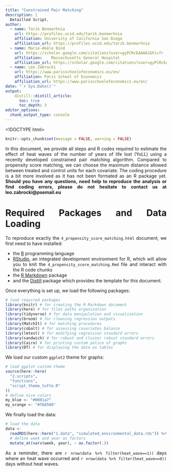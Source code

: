 ```yaml
---
title: "Constrained Pair Matching"
description: |
  Detailled Script.
author:
  - name: Tarik Benmarhnia 
    url: https://profiles.ucsd.edu/tarik.benmarhnia
    affiliation: University of California San Diego
    affiliation_url: https://profiles.ucsd.edu/tarik.benmarhnia
  - name: Marie-Abèle Bind 
    url: https://scholar.google.com/citations?user=gyPCRcEAAAAJ&hl=fr
    affiliation: 	Massachusetts General Hospital
    affiliation_url: https://scholar.google.com/citations?user=gyPCRcEAAAAJ&hl=fr
  - name: Léo Zabrocki 
    url: https://www.parisschoolofeconomics.eu/en/
    affiliation: Paris School of Economics
    affiliation_url: https://www.parisschoolofeconomics.eu/en/
date: "`r Sys.Date()`"
output: 
    distill::distill_article:
      toc: true
      toc_depth: 3
editor_options: 
  chunk_output_type: console
---
```


<!DOCTYPE html>

```r
knitr::opts_chunk$set(message = FALSE, warning = FALSE)
```

<style>
body {
text-align: justify}
</style>

In this document, we provide all steps and R codes required to estimate the effect of heat waves of the number of years of life lost (YoLL) using a recently developed constrained pair matching algorithm. Compared to propensity score matching, we can choose the maximum distance allowed between treated and control units for each covariate. The coding procedure is a bit more involved as it has not been formated as an R package yet. **Should you have any questions, need help to reproduce the analysis or find coding errors, please do not hesitate to contact us at leo.zabrocki@psemail.eu**

# Required Packages and Data Loading

To reproduce exactly the `4_propensity_score_matching.html` document, we first need to have installed:

* the [R](https://www.r-project.org/) programming language 
* [RStudio](https://rstudio.com/), an integrated development environment for R, which will allow you to knit the `4_propensity_score_matching.Rmd` file and interact with the R code chunks
* the [R Markdown](https://rmarkdown.rstudio.com/) package
* and the [Distill](https://rstudio.github.io/distill/) package which provides the template for this document. 

Once everything is set up, we load the following packages:

```r
# load required packages
library(knitr) # for creating the R Markdown document
library(here) # for files paths organization
library(tidyverse) # for data manipulation and visualization
library(broom) # for cleaning regression outputs
library(MatchIt) # for matching procedures
library(cobalt) # for assessing covariates balance
library(lmtest) # for modifying regression standard errors
library(sandwich) # for robust and cluster robust standard errors
library(Cairo) # for printing custom police of graphs
library(DT) # for displaying the data as tables
```

We load our custom `ggplot2` theme for graphs:

```r
# load ggplot custom theme
source(here::here(
  "2.scripts",
  "functions",
  "script_theme_tufte.R"
))
# define nice colors
my_blue <- "#0081a7"
my_orange <- "#fb8500"
```

We finally load the data:

```r
# load the data
data <-
  readRDS(here::here("1.data", "simulated_environmental_data.rds")) %>%
  # define week and year as factors
  mutate_at(vars(week, year), ~ as.factor(.))
```

As a reminder, there are `r nrow(data %>% filter(heat_wave==1))` days where an heat wave occurred and `r nrow(data %>% filter(heat_wave==0))` days without heat waves.




